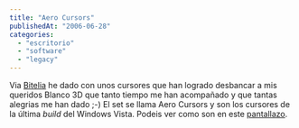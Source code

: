 ```yaml
---
title: "Aero Cursors"
publishedAt: "2006-06-28"
categories: 
  - "escritorio"
  - "software"
  - "legacy"
---
```


Via [Bitelia](http://www.bitelia.com/2006/06/28/cursores-aero-de-windows-vista-en-descarga-directa/) he dado con unos cursores que han logrado desbancar a mis queridos Blanco 3D que tanto tiempo me han acompañado y que tantas alegrias me han dado ;-) El set se llama Aero Cursors y son los cursores de la última _build_ del Windows Vista. Podeis ver como son en este [pantallazo](http://rick.jinlabs.com/i/aerocursors.png "Aero Cursors").
